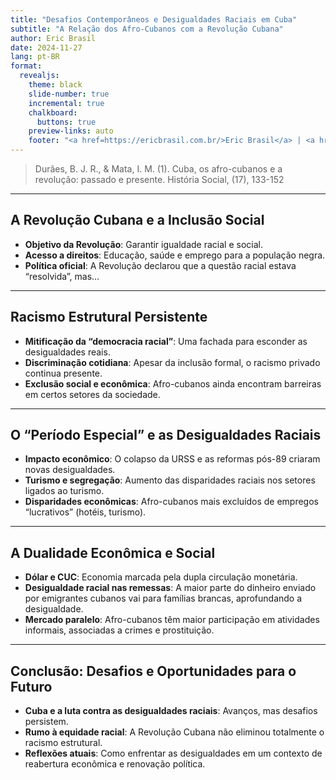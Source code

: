 ```yaml
---
title: "Desafios Contemporâneos e Desigualdades Raciais em Cuba"
subtitle: "A Relação dos Afro-Cubanos com a Revolução Cubana"
author: Eric Brasil
date: 2024-11-27
lang: pt-BR
format:
  revealjs: 
    theme: black
    slide-number: true
    incremental: true 
    chalkboard: 
      buttons: true
    preview-links: auto
    footer: "<a href=https://ericbrasil.com.br/>Eric Brasil</a> | <a href=https://ericbrasil.com.br/contact/>Entre em contato</a>"
---
```


>Durães, B. J. R., & Mata, I. M. (1). Cuba, os afro-cubanos e a revolução: passado e presente. História Social, (17), 133-152

---

## **A Revolução Cubana e a Inclusão Social**

- **Objetivo da Revolução**: Garantir igualdade racial e social.
- **Acesso a direitos**: Educação, saúde e emprego para a população negra.
- **Política oficial**: A Revolução declarou que a questão racial estava "resolvida", mas...

---

## **Racismo Estrutural Persistente**

- **Mitificação da "democracia racial"**: Uma fachada para esconder as desigualdades reais.
- **Discriminação cotidiana**: Apesar da inclusão formal, o racismo privado continua presente.
- **Exclusão social e econômica**: Afro-cubanos ainda encontram barreiras em certos setores da sociedade.

---

## O "Período Especial" e as Desigualdades Raciais {.center}

- **Impacto econômico**: O colapso da URSS e as reformas pós-89 criaram novas desigualdades.
- **Turismo e segregação**: Aumento das disparidades raciais nos setores ligados ao turismo.
- **Disparidades econômicas**: Afro-cubanos mais excluídos de empregos "lucrativos" (hotéis, turismo).

---

## **A Dualidade Econômica e Social**
- **Dólar e CUC**: Economia marcada pela dupla circulação monetária.
- **Desigualdade racial nas remessas**: A maior parte do dinheiro enviado por emigrantes cubanos vai para famílias brancas, aprofundando a desigualdade.
- **Mercado paralelo**: Afro-cubanos têm maior participação em atividades informais, associadas a crimes e prostituição.

---

## Conclusão: Desafios e Oportunidades para o Futuro {.center}

- **Cuba e a luta contra as desigualdades raciais**: Avanços, mas desafios persistem.
- **Rumo à equidade racial**: A Revolução Cubana não eliminou totalmente o racismo estrutural.
- **Reflexões atuais**: Como enfrentar as desigualdades em um contexto de reabertura econômica e renovação política.

